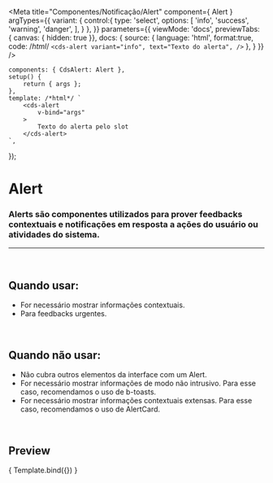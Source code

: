 
<Meta
	title="Componentes/Notificação/Alert"
	component={ Alert }
	argTypes={{
		variant: {
			control:{
				type: 'select',
				options: [
					'info',
					'success',
					'warning',
					'danger',
				],
			}
		},
	}}
	parameters={{
		viewMode: 'docs',
		previewTabs: { canvas: { hidden: true }},
		docs: {
			source: {
				language: 'html',
				format:true,
				code: /*html*/ 
`<cds-alert
	variant="info",
	text="Texto do alerta",
/>`
			},
		}
	}}
/>

	components: { CdsAlert: Alert },
	setup() {
		return { args };
	},
	template: /*html*/ `
		<cds-alert
			v-bind="args" 
		>
			Texto do alerta pelo slot
		</cds-alert>
	`,
});

# Alert

### Alerts são componentes utilizados para prover feedbacks contextuais e notificações em resposta a ações do usuário ou atividades do sistema.
---
<br />

## Quando usar:
- For necessário mostrar informações contextuais.
- Para feedbacks urgentes.

<br />

## Quando não usar:
- Não cubra outros elementos da interface com um Alert.
- For necessário mostrar informações de modo não intrusivo. Para esse caso, recomendamos o uso de b-toasts.
- For necessário mostrar informações contextuais extensas. Para esse caso, recomendamos o uso de AlertCard.

<br />

## Preview

<Canvas>
	<Story
		name="Alert"
		args={{
			variant: 'info',
			text: 'Texto do alerta',
		}}
	>
		{ Template.bind({}) }
	</Story>
</Canvas>

<ArgsTable story="Alert" />